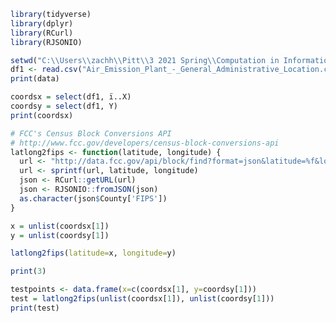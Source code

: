```{r}
library(tidyverse)
library(dplyr)
library(RCurl)
library(RJSONIO)
```


```{r}
setwd("C:\\Users\\zachh\\Pitt\\3 2021 Spring\\Computation in Information Science\\Final Project")
df1 <- read.csv("Air_Emission_Plant_-_General_Administrative_Location.csv")
print(data)

coordsx = select(df1, ï..X)
coordsy = select(df1, Y)
print(coordsx)
```



```{r}
# FCC's Census Block Conversions API
# http://www.fcc.gov/developers/census-block-conversions-api
latlong2fips <- function(latitude, longitude) {
  url <- "http://data.fcc.gov/api/block/find?format=json&latitude=%f&longitude=%f"
  url <- sprintf(url, latitude, longitude)
  json <- RCurl::getURL(url)
  json <- RJSONIO::fromJSON(json)
  as.character(json$County['FIPS'])
}

x = unlist(coordsx[1])
y = unlist(coordsy[1])

latlong2fips(latitude=x, longitude=y)

print(3)
```

```{r}
testpoints <- data.frame(x=c(coordsx[1], y=coordsy[1]))
test = latlong2fips(unlist(coordsx[1]), unlist(coordsy[1]))
print(test)
```

